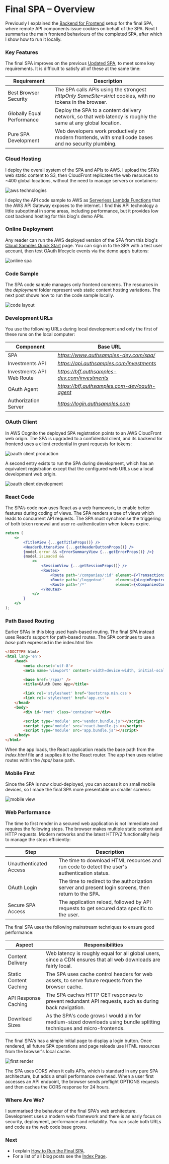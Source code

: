 # Final SPA – Overview

Previously I explained the <a href='spa-back-end-for-front-end.mdx'>Backend for Frontend</a> setup for the final SPA, where remote API components issue cookies on behalf of the SPA. Next I summarise the main frontend behaviours of the completed SPA, after which I show how to run it locally.

### Key Features

The final SPA improves on the previous <a href='improved-spa-code-sample-overview.mdx'>Updated SPA</a>, to meet some key requirements. It is difficult to satisfy all of these at the same time:

| Requirement | Description |
| ----------- | ----------- |
| Best Browser Security | The SPA calls APIs using the strongest *HttpOnly SameSite=strict* cookies, with no tokens in the browser. |
| Globally Equal Performance | Deploy the SPA to a content delivery network, so that web latency is roughly the same at any global location. |
| Pure SPA Development | Web developers work productively on modern frontends, with small code bases and no security plumbing. |

### Cloud Hosting

I deploy the overall system of the SPA and APIs to AWS. I upload the SPA’s web static content to S3, then CloudFront replicates the web resources to ~400 global locations, without the need to manage servers or containers:

![aws technologies](../images/220/aws-technologies.jpg)

I deploy the API code sample to AWS as <a href='serverless-api-overview.mdx'>Serverless Lambda Functions</a> that the AWS API Gateway exposes to the internet. I find this API technology a little suboptimal in some areas, including performance, but it provides low cost backend hosting for this blog's demo APIs.

### Online Deployment

Any reader can run the AWS deployed version of the SPA from this blog's <a href='quick-start.mdx'>Cloud Samples Quick Start</a> page. You can sign in to the SPA with a test user account, then test OAuth lifecycle events via the demo app’s buttons:

![online spa](../images/220/online-spa.jpg?v=20240713)

### Code Sample

The SPA code sample manages only frontend concerns. The resources in the *deployment* folder represent web static content hosting variations. The next post shows how to run the code sample locally.

<div className='smallimage'>
    <img src='../images/220/code-layout.jpg' alt='code layout' />
</div>

### Development URLs

You use the following URLs during local development and only the first of these runs on the local computer:

| Component | Base URL |
| --------- | -------- |
| SPA | *https://www.authsamples-dev.com/spa/* |
| Investments API | *https://api.authsamples.com/investments* |
| Investments API Web Route | *https://bff.authsamples-dev.com/investments* |
| OAuth Agent | *https://bff.authsamples.com-dev/oauth-agent* |
| Authorization Server | *https://login.authsamples.com* |

### OAuth Client

In AWS Cognito the deployed SPA registration points to an AWS CloudFront web origin. The SPA is upgraded to a confidential client, and its backend for frontend uses a client credential in grant requests for tokens:

![oauth client production](../images/220/oauth-client-production.jpg?v=20240713)

A second entry exists to run the SPA during development, which has an equivalent registration except that the configured web URLs use a local development web origin.

![oauth client development](../images/220/oauth-client-development.jpg?v=20240713)

### React Code

The SPA’s code now uses React as a web framework, to enable better features during coding of views. The SPA renders a tree of views which leads to concurrent API requests. The SPA must synchronise the triggering of both token renewal and user re-authentication when tokens expire.

```jsx
return (
    <>
        <TitleView {...getTitleProps()} />
        <HeaderButtonsView {...getHeaderButtonProps()} />
        {model.error && <ErrorSummaryView {...getErrorProps()} />}
        {model.isLoaded &&
            <>
                <SessionView {...getSessionProps()} />
                <Routes>
                    <Route path='/companies/:id' element={<TransactionsContainer {...getTransactionsProps()} />} />
                    <Route path='/loggedout'     element={<LoginRequiredView {...getLoginRequiredProps()} />} />
                    <Route path='/*'             element={<CompaniesContainer {...getCompaniesProps()} />} />
                </Routes>
            </>
        }
    </>
);
```

### Path Based Routing

Earlier SPAs in this blog used hash-based routing. The final SPA instead uses React’s support for path-based routes. The SPA continues to use a *base* path expressed in the index.html file:

```html
<!DOCTYPE html>
<html lang='en'>
    <head>
        <meta charset='utf-8'>
        <meta name='viewport' content='width=device-width, initial-scale=1, shrink-to-fit=no'>

        <base href='/spa/' />
        <title>OAuth Demo App</title>

        <link rel='stylesheet' href='bootstrap.min.css'>
        <link rel='stylesheet' href='app.css'>
    </head>
    <body>
        <div id='root' class='container'></div>

        <script type='module' src='vendor.bundle.js'></script>
        <script type='module' src='react.bundle.js'></script>
        <script type='module' src='app.bundle.js'></script>
    </body>
</html>
```

When the app loads, the React application reads the base path from the *index.html* file and supplies it to the React router. The app then uses relative routes within the */spa/* base path.

### Mobile First

Since the SPA is now cloud-deployed, you can access it on small mobile devices, so I made the final SPA more presentable on smaller screens:

<div className='smallimage'>
    <img src='../images/220/mobile-view.jpg?v=20240713' alt='mobile view' />
</div>

### Web Performance

The time to first render in a secured web application is not immediate and requires the following steps. The browser makes multiple static content and HTTP requests. Modern networks and the latest HTTP/2 functionality help to manage the steps efficiently:

| Step | Description |
| ---- | ----------- |
| Unauthenticated Access | The time to download HTML resources and run code to detect the user's authentication status. |
| OAuth Login | The time to redirect to the authorization server and present login screens, then return to the SPA. |
| Secure SPA Access | The application reload, followed by API requests to get secured data specific to the user. |

The final SPA uses the following mainstream techniques to ensure good performance:

| Aspect | Responsibilities |
| ------ | ---------------- |
| Content Delivery | Web latency is roughly equal for all global users, since a CDN ensures that all web downloads are fairly local. |
| Static Content Caching | The SPA uses cache control headers for web assets, to serve future requests from the browser cache. |
| API Response Caching | The SPA caches HTTP GET responses to prevent redundant API requests, such as during back navigation. |
| Download Sizes | As the SPA's code grows I would aim for medium-sized downloads using bundle splitting techniques and micro-frontends. |

The final SPA's has a simple initial page to display a login button. Once rendered, all future SPA operations and page reloads use HTML resources from the browser's local cache.

![first render](../images/220/first-render.jpg)

The SPA uses CORS when it calls APIs, which is standard in any pure SPA architecture, but adds a small performance overhead. When a user first accesses an API endpoint, the browser sends preflight OPTIONS requests and then caches the CORS response for 24 hours.

### Where Are We?

I summarised the behaviour of the final SPA's web architecture. Development uses a modern web framework and there is an early focus on security, deployment, performance and reliability. You can scale both URLs and code as the web code base grows.

### Next

- I explain <a href='how-to-run-the-react-js-spa.mdx'>How to Run the Final SPA</a>.
- For a list of all blog posts see the <a href='index.mdx'>Index Page</a>.